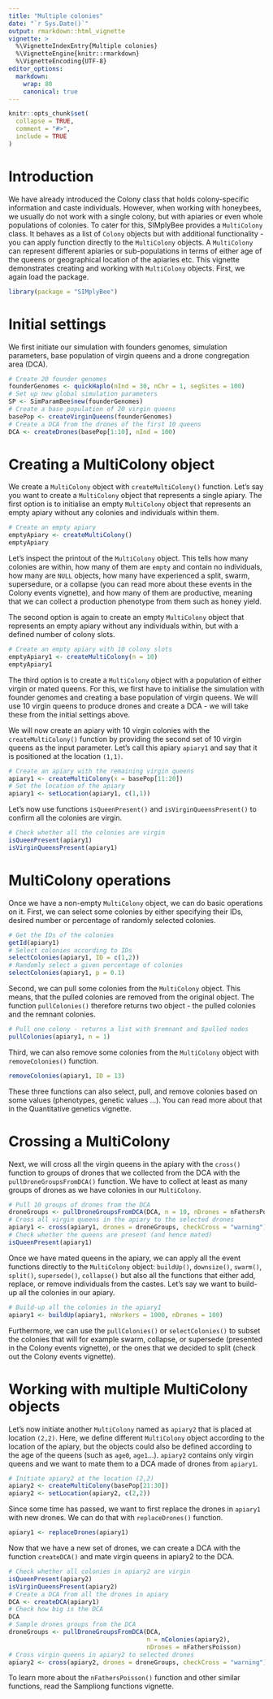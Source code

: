 ```yaml
---
title: "Multiple colonies"
date: "`r Sys.Date()`"
output: rmarkdown::html_vignette
vignette: >
  %\VignetteIndexEntry{Multiple colonies}
  %\VignetteEngine{knitr::rmarkdown}
  %\VignetteEncoding{UTF-8}
editor_options:
  markdown:
    wrap: 80
    canonical: true
---
```


```r
knitr::opts_chunk$set(
  collapse = TRUE,
  comment = "#>",
  include = TRUE
)
```

# Introduction

We have already introduced the Colony class that holds colony-specific
information and caste individuals. However, when working with honeybees, we
usually do not work with a single colony, but with apiaries or even whole
populations of colonies. To cater for this, SIMplyBee provides a `MultiColony`
class. It behaves as a list of `Colony` objects but with additional
functionality - you can apply function directly to the `MultiColony` objects. A
`MultiColony` can represent different apiaries or sub-populations in terms of
either age of the queens or geographical location of the apiaries etc. This
vignette demonstrates creating and working with `MultiColony` objects. First, we
again load the package.

```r
library(package = "SIMplyBee")
```

# Initial settings

We first initiate our simulation with founders genomes, simulation parameters,
base population of virgin queens and a drone congregation area (DCA).

```r
# Create 20 founder genomes
founderGenomes <- quickHaplo(nInd = 30, nChr = 1, segSites = 100)
# Set up new global simulation parameters
SP <- SimParamBee$new(founderGenomes)
# Create a base population of 20 virgin queens
basePop <- createVirginQueens(founderGenomes)
# Create a DCA from the drones of the first 10 queens
DCA <- createDrones(basePop[1:10], nInd = 100)
```

# Creating a MultiColony object

We create a `MultiColony` object with `createMultiColony()` function. Let's say
you want to create a `MultiColony` object that represents a single apiary. The
first option is to initialise an empty `MultiColony` object that represents an
empty apiary without any colonies and individuals within them.

```r
# Create an empty apiary
emptyApiary <- createMultiColony()
emptyApiary
```

Let's inspect the printout of the `MultiColony` object. This tells how many
colonies are within, how many of them are `empty` and contain no individuals,
how many are `NULL` objects, how many have experienced a split, swarm,
supersedure, or a collapse (you can read more about these events in the Colony
events vignette), and how many of them are productive, meaning that we can
collect a production phenotype from them such as honey yield.

The second option is again to create an empty `MultiColony` object that
represents an empty apiary without any individuals within, but with a defined
number of colony slots.

```r
# Create an empty apiary with 10 colony slots
emptyApiary1 <- createMultiColony(n = 10)
emptyApiary1
```

The third option is to create a `MultiColony` object with a population of either
virgin or mated queens. For this, we first have to initialise the simulation
with founder genomes and creating a base population of virgin queens. We will
use 10 virgin queens to produce drones and create a DCA - we will take these
from the initial settings above.

We will now create an apiary with 10 virgin colonies with the
`createMultiColony()` function by providing the second set of 10 virgin queens
as the input parameter. Let's call this apiary `apiary1` and say that it is
positioned at the location `(1,1)`.

```r
# Create an apiary with the remaining virgin queens
apiary1 <- createMultiColony(x = basePop[11:20])
# Set the location of the apiary
apiary1 <- setLocation(apiary1, c(1,1))
```

Let's now use functions `isQueenPresent()` and `isVirginQueensPresent()` to
confirm all the colonies are virgin.

```r
# Check whether all the colonies are virgin
isQueenPresent(apiary1)
isVirginQueensPresent(apiary1)
```

# MultiColony operations

Once we have a non-empty `MultiColony` object, we can do basic operations on it.
First, we can select some colonies by either specifying their IDs, desired
number or percentage of randomly selected colonies.

```r
# Get the IDs of the colonies
getId(apiary1)
# Select colonies according to IDs
selectColonies(apiary1, ID = c(1,2))
# Randomly select a given percentage of colonies
selectColonies(apiary1, p = 0.1)
```

Second, we can pull some colonies from the `MultiColony` object. This means,
that the pulled colonies are removed from the original object. The function
`pullColonies()` therefore returns two object - the pulled colonies and the
remnant colonies.

```r
# Pull one colony - returns a list with $remnant and $pulled nodes
pullColonies(apiary1, n = 1)
```

Third, we can also remove some colonies from the `MultiColony` object with
`removeColonies()` function.

```r
removeColonies(apiary1, ID = 13)
```

These three functions can also select, pull, and remove colonies based on some
values (phenotypes, genetic values ...). You can read more about that in the
Quantitative genetics vignette.

# Crossing a MultiColony

Next, we will cross all the virgin queens in the apiary with the `cross()`
function to groups of drones that we collected from the DCA with the
`pullDroneGroupsFromDCA()` function. We have to collect at least as many groups
of drones as we have colonies in our `MultiColony`.

```r
# Pull 10 groups of drones from the DCA
droneGroups <- pullDroneGroupsFromDCA(DCA, n = 10, nDrones = nFathersPoisson)
# Cross all virgin queens in the apiary to the selected drones
apiary1 <- cross(apiary1, drones = droneGroups, checkCross = "warning")
# Check whether the queens are present (and hence mated)
isQueenPresent(apiary1)
```

Once we have mated queens in the apiary, we can apply all the event functions
directly to the `MultiColony` object: `buildUp()`, `downsize()`, `swarm()`,
`split()`, `supersede()`, `collapse()` but also all the functions that either
add, replace, or remove individuals from the castes. Let's say we want to
build-up all the colonies in our apiary.

```r
# Build-up all the colonies in the apiary1
apiary1 <- buildUp(apiary1, nWorkers = 1000, nDrones = 100)
```

Furthermore, we can use the `pullColonies()` or `selectColonies()` to subset the
colonies that will for example swarm, collapse, or supersede (presented in the
Colony events vignette), or the ones that we decided to split (check out the
Colony events vignette).

# Working with multiple MultiColony objects

Let's now initiate another `MultiColony` named as `apiary2` that is placed at
location `(2,2)`. Here, we define different `MultiColony` object according to
the location of the apiary, but the objects could also be defined according to
the age of the queens (such as `age0`, `age1`...). `apiary2` contains only
virgin queens and we want to mate them to a DCA made of drones from `apiary1`.

```r
# Initiate apiary2 at the location (2,2)
apiary2 <- createMultiColony(basePop[21:30])
apiary2 <- setLocation(apiary2, c(2,2))
```

Since some time has passed, we want to first replace the drones in `apiary1`
with new drones. We can do that with `replaceDrones()` function.

```r
apiary1 <- replaceDrones(apiary1)
```

Now that we have a new set of drones, we can create a DCA with the function
`createDCA()` and mate virgin queens in apiary2 to the DCA.

```r
# Check whether all colonies in apiary2 are virgin
isQueenPresent(apiary2)
isVirginQueensPresent(apiary2)
# Create a DCA from all the drones in apiary
DCA <- createDCA(apiary1)
# Check how big is the DCA
DCA
# Sample drones groups from the DCA
droneGroups <- pullDroneGroupsFromDCA(DCA, 
                                      n = nColonies(apiary2), 
                                      nDrones = nFathersPoisson)
# Cross virgin queens in apiary2 to selected drones
apiary2 <- cross(apiary2, drones = droneGroups, checkCross = "warning")
```

To learn more about the `nFathersPoisson()` function and other similar
functions, read the Sampliong functions vignette.
